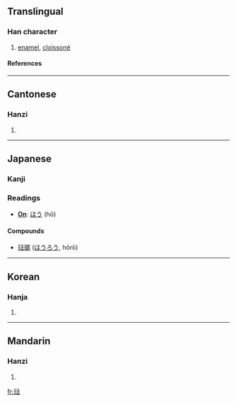 {{see|珐}}

==Translingual==
===Han character===
{{Han char|rn=96|rad=玉|as=08|sn=12|four=1413<sub>1</sub>|canj=一土水土戈 (MGEGI)}}
# [[enamel]], [[cloissoné]]
====References====
{{Han ref|kx=0736.081|dkj=21088|hdz=21123.090|uh=743A|ud=29754|bh=B557|bd=46423}}

----
==Cantonese==
===Hanzi===
{{yue-hanzi|jyut=|y=faat3}}
# {{defn|Cantonese}}

----
==Japanese==
===Kanji===
===Readings===
* '''[[On]]''': [[ほう]] (hō)
====Compounds====
*[[琺瑯]] ([[ほうろう]], hōrō)
----
==Korean==
===Hanja===
{{ko-hanja|hangeul=법|eumhun=|rv=beop|mr=pŏp|y=pep}}
# {{defn|Korean}}

----
==Mandarin==
===Hanzi===
{{cmn-hanzi|sim=珐|pin=[[fà]] (fa4)|wg=fa<sup>4</sup>}}
# {{defn|Mandarin}}

[[fr:琺]]